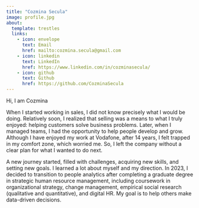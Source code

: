 ```yaml
---
title: "Cozmina Secula"
image: profile.jpg
about:
  template: trestles
  links:
    - icon: envelope
      text: Email
      href: mailto:cozmina.secula@gmail.com
    - icon: linkedin
      text: LinkedIn
      href: https://www.linkedin.com/in/cozminasecula/
    - icon: github
      text: Github
      href: https://github.com/CozminaSecula
---
```


Hi, I am Cozmina

When I started working in sales, I did not know precisely what I would be doing. Relatively soon, I realized that selling was a means to what I truly enjoyed: helping customers solve business problems. Later, when I managed teams, I had the opportunity to help people develop and grow. Although I have enjoyed my work at Vodafone, after 14 years, I felt trapped in my comfort zone, which worried me. So, I left the company without a clear plan for what I wanted to do next.

A new journey started, filled with challenges, acquiring new skills, and setting new goals. I learned a lot about myself and my direction. In 2023, I decided to transition to people analytics after completing a graduate degree in strategic human resource management, including coursework in organizational strategy, change management, empirical social research (qualitative and quantitative), and digital HR. My goal is to help others make data-driven decisions.
